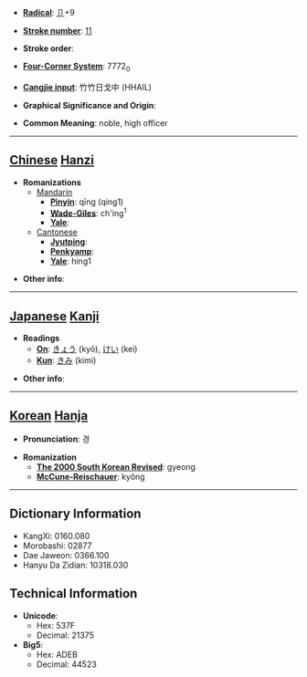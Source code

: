 * '''[[Wiktionary:Chinese radical index| Radical]]''': [[Wiktionary:Chinese radical index 卩|卩]]+9

* '''[[Wiktionary:Chinese total strokes index|Stroke number]]''': [[Wiktionary:Chinese total strokes index 11|11]]

* '''Stroke order''': 

* '''[[Wiktionary:Chinese four corner index|Four-Corner System]]''': 7772<sub>0</sub>

* '''[[Wiktionary:Chinese Cangjie index|Cangjie input]]''': 竹竹日戈中 (HHAIL)

* '''Graphical Significance and Origin''': 

* '''Common Meaning''': noble, high officer

----

== [[Chinese]] [[Hanzi]] ==

* '''Romanizations'''
** [[Mandarin]]
*** '''[[Pinyin]]''': qīng (qing1)
*** '''[[Wade-Giles]]''': ch'ing<sup>1</sup>
*** '''[[Yale]]''': 
**[[Cantonese]]
***'''[[Jyutping]]''':
***'''[[Penkyamp]]''': 
***'''[[Yale]]''': hing1

* '''Other info''': 

----

== [[Japanese]] [[Kanji]] ==

* '''Readings'''
** '''[[On]]''': [[きょう]] (kyō), [[けい]] (kei)
** '''[[Kun]]''': [[きみ]] (kimi)

* '''Other info''':  

----

== [[Korean]] [[Hanja]] ==

* '''Pronunciation''': 경

* '''Romanization'''
** '''[[The 2000 South Korean Revised Romanization|The 2000 South Korean Revised]]''': gyeong
** '''[[McCune-Reischauer]]''': kyŏng

----

== Dictionary Information ==

* KangXi: 0160.080
* Morobashi: 02877
* Dae Jaweon: 0366.100
* Hanyu Da Zidian: 10318.030

== Technical Information ==

* '''Unicode''':
** Hex: 537F
** Decimal: 21375
* '''Big5''':
** Hex: ADEB
** Decimal: 44523
